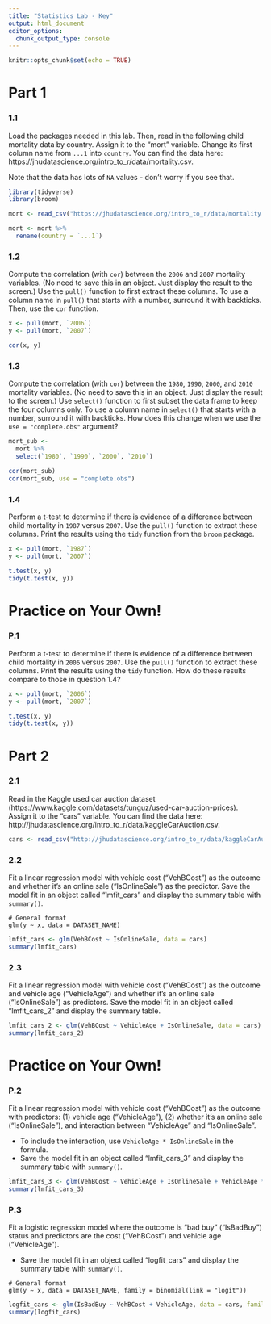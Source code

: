 ```yaml
---
title: "Statistics Lab - Key"
output: html_document
editor_options: 
  chunk_output_type: console
---
```


```r
knitr::opts_chunk$set(echo = TRUE)
```

# Part 1

### 1.1

Load the packages needed in this lab. Then, read in the following child mortality data by country. Assign it to the "mort" variable. Change its first column name from `...1` into `country`. You can find the data here: https://jhudatascience.org/intro_to_r/data/mortality.csv.

Note that the data has lots of `NA` values - don't worry if you see that.

```r
library(tidyverse)
library(broom)
```

```r
mort <- read_csv("https://jhudatascience.org/intro_to_r/data/mortality.csv")

mort <- mort %>%
  rename(country = `...1`)
```

### 1.2

Compute the correlation (with `cor`) between the `2006` and `2007` mortality variables. (No need to save this in an object. Just display the result to the screen.) Use the `pull()` function to first extract these columns. To use a column name in `pull()` that starts with a number, surround it with backticks. Then, use the `cor` function.

```r
x <- pull(mort, `2006`)
y <- pull(mort, `2007`)

cor(x, y)
```

### 1.3

Compute the correlation (with `cor`) between the `1980`, `1990`, `2000`, and `2010` mortality variables. (No need to save this in an object. Just display the result to the screen.) Use `select()` function to first subset the data frame to keep the four columns only. To use a column name in `select()` that starts with a number, surround it with backticks. How does this change when we use the `use = "complete.obs"` argument? 

```r
mort_sub <-
  mort %>%
  select(`1980`, `1990`, `2000`, `2010`)

cor(mort_sub)
cor(mort_sub, use = "complete.obs")
```

### 1.4

Perform a t-test to determine if there is evidence of a difference between child mortality in `1987` versus `2007`. Use the `pull()` function to extract these columns. Print the results using the `tidy` function from the `broom` package. 

```r
x <- pull(mort, `1987`)
y <- pull(mort, `2007`)

t.test(x, y)
tidy(t.test(x, y))
```


# Practice on Your Own!

### P.1

Perform a t-test to determine if there is evidence of a difference between child mortality in `2006` versus `2007`. Use the `pull()` function to extract these columns. Print the results using the `tidy` function. How do these results compare to those in question 1.4?

```r
x <- pull(mort, `2006`)
y <- pull(mort, `2007`)

t.test(x, y)
tidy(t.test(x, y))
```


# Part 2

### 2.1

Read in the Kaggle used car auction dataset (https://www.kaggle.com/datasets/tunguz/used-car-auction-prices).  Assign it to the "cars" variable. You can find the data here:  http://jhudatascience.org/intro_to_r/data/kaggleCarAuction.csv.

```r
cars <- read_csv("http://jhudatascience.org/intro_to_r/data/kaggleCarAuction.csv")
```

### 2.2

Fit a linear regression model with vehicle cost ("VehBCost") as the outcome and whether it's an online sale ("IsOnlineSale") as the predictor. Save the model fit in an object called "lmfit_cars" and display the summary table with `summary()`.

```
# General format
glm(y ~ x, data = DATASET_NAME)
```

```r
lmfit_cars <- glm(VehBCost ~ IsOnlineSale, data = cars)
summary(lmfit_cars)
```

### 2.3

Fit a linear regression model with vehicle cost ("VehBCost") as the outcome and vehicle age ("VehicleAge") and whether it's an online sale ("IsOnlineSale") as predictors.  Save the model fit in an object called "lmfit_cars_2" and display the summary table.

```r
lmfit_cars_2 <- glm(VehBCost ~ VehicleAge + IsOnlineSale, data = cars)
summary(lmfit_cars_2)
```


# Practice on Your Own!

### P.2

Fit a linear regression model with vehicle cost ("VehBCost") as the outcome with predictors: (1) vehicle age ("VehicleAge"), (2) whether it's an online sale ("IsOnlineSale"), and interaction between "VehicleAge" and "IsOnlineSale".

- To include the interaction, use `VehicleAge * IsOnlineSale` in the formula. 
- Save the model fit in an object called "lmfit_cars_3" and display the summary table with `summary()`.

```r
lmfit_cars_3 <- glm(VehBCost ~ VehicleAge + IsOnlineSale + VehicleAge * IsOnlineSale, data = cars)
summary(lmfit_cars_3)
```

### P.3

Fit a logistic regression model where the outcome is "bad buy" ("IsBadBuy") status and predictors are the cost ("VehBCost") and vehicle age ("VehicleAge").

- Save the model fit in an object called "logfit_cars" and display the summary table with `summary()`.

```
# General format
glm(y ~ x, data = DATASET_NAME, family = binomial(link = "logit"))
```

```r
logfit_cars <- glm(IsBadBuy ~ VehBCost + VehicleAge, data = cars, family = binomial(link = "logit"))
summary(logfit_cars)
```

